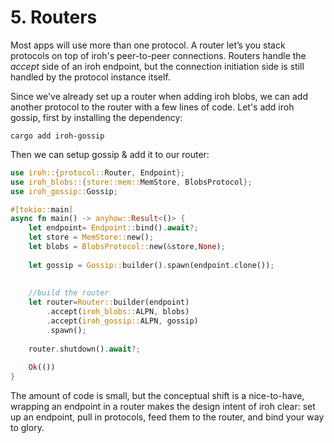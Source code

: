 
# 5. Routers

Most apps will use more than one protocol. A router let’s you stack protocols on top of iroh's peer-to-peer connections. Routers handle the *accept* side of an iroh endpoint, but the connection initiation side is still handled by the protocol instance itself.

Since we've already set up a router when adding iroh blobs, we can add another protocol to the router with a few lines of code. Let's add iroh gossip, first by installing the dependency:

```
cargo add iroh-gossip
```

Then we can setup gossip & add it to our router:

```rust
use iroh::{protocol::Router, Endpoint};
use iroh_blobs::{store::mem::MemStore, BlobsProtocol};
use iroh_gossip::Gossip;

#[tokio::main]
async fn main() -> anyhow::Result<()> {
    let endpoint= Endpoint::bind().await?;
    let store = MemStore::new();
    let blobs = BlobsProtocol::new(&store,None);
    
    let gossip = Gossip::builder().spawn(endpoint.clone());
    
    
    //build the router
    let router=Router::builder(endpoint)
        .accept(iroh_blobs::ALPN, blobs)
        .accept(iroh_gossip::ALPN, gossip)
        .spawn();
    
    router.shutdown().await?;
    
    Ok(())
}
```

The amount of code is small, but the conceptual shift is a nice-to-have, wrapping an endpoint in a router makes the design intent of iroh clear: set up an endpoint, pull in protocols, feed them to the router, and bind your way to glory.

<div className='flex'>
  <div className="flex flex-col items-start gap-3">
    <PageLink label="Previous" page={{ href: "/docs/tour/4-protocols", title: "Protocols" }} previous />
  </div>
  <div className="ml-auto flex flex-col items-end gap-3">
    <PageLink label="Next" page={{ href: "/docs/tour/6-conclusion", title: "Conclusion" }} />
  </div>
</div>
